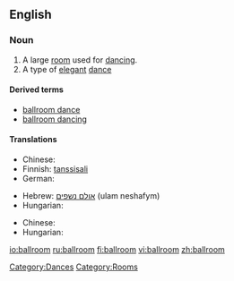 ==English==
{{wikipedia}}

===Noun===
{{en-noun|pl=ballrooms}}

# A large [[room]] used for [[dance|dancing]].
# A type of [[elegant]] [[dance]]

====Derived terms====
* [[ballroom dance]]
* [[ballroom dancing]]

====Translations====
{{trans-top|large room used for dancing}}
* Chinese: {{zh-tsp|舞廳|舞厅|wǔtīng}} 
* Finnish: [[tanssisali]]
* German: {{t+|de|Ballsaal}}
{{trans-mid}}
* Hebrew: [[אולם נשפים]] (ulam neshafym) {{m}}
* Hungarian: {{t-|hu|bálterem}}
{{trans-bottom}}

{{trans-top|type of elegant dance}}
* Chinese: {{zh-tsp|交際舞|交际舞|jiāojìwǔ}}
* Hungarian: {{t|hu|társasági tánc}}
{{trans-mid}}
{{trans-bottom}}

[[Category:Dances]]
[[Category:Rooms]]

[[io:ballroom]]
[[ru:ballroom]]
[[fi:ballroom]]
[[vi:ballroom]]
[[zh:ballroom]]